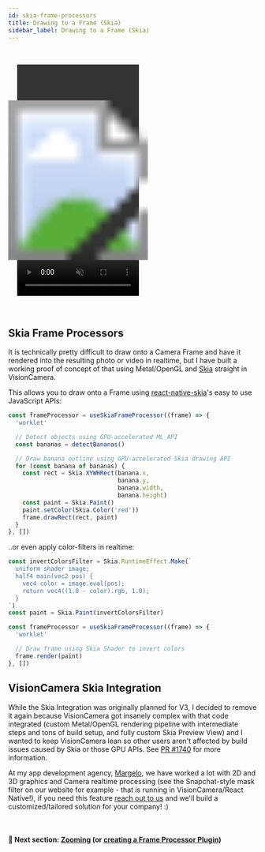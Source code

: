 ```yaml
---
id: skia-frame-processors
title: Drawing to a Frame (Skia)
sidebar_label: Drawing to a Frame (Skia)
---
```



<div class="image-container">
  <svg xmlns="http://www.w3.org/2000/svg" width="283" height="535">
    <foreignObject x="18" y="33" width="247" height="469">
      <video
        xmlns="http://www.w3.org/1999/xhtml"
        width="100%"
        height="100%"
        autoPlay
        muted
      >
        <source src={useBaseUrl("img/demo_drawing.mp4")} type="video/mp4" />
      </video>
    </foreignObject>
    <image href={useBaseUrl("img/frame.png")} width="283" height="535" />
  </svg>
</div>

## Skia Frame Processors

It is technically pretty difficult to draw onto a Camera Frame and have it rendered into the resulting photo or video in realtime, but I have built a working proof of concept of that using Metal/OpenGL and [Skia](https://skia.org) straight in VisionCamera.

This allows you to draw onto a Frame using [react-native-skia](https://shopify.github.io/react-native-skia/)'s easy to use JavaScript APIs:

```ts
const frameProcessor = useSkiaFrameProcessor((frame) => {
  'worklet'

  // Detect objects using GPU-accelerated ML API
  const bananas = detectBananas()

  // Draw banana outline using GPU-accelerated Skia drawing API
  for (const banana of bananas) {
    const rect = Skia.XYWHRect(banana.x,
                               banana.y,
                               banana.width,
                               banana.height)
    const paint = Skia.Paint()
    paint.setColor(Skia.Color('red'))
    frame.drawRect(rect, paint)
  }
}, [])
```

..or even apply color-filters in realtime:

```ts
const invertColorsFilter = Skia.RuntimeEffect.Make(`
  uniform shader image;
  half4 main(vec2 pos) {
    vec4 color = image.eval(pos);
    return vec4((1.0 - color).rgb, 1.0);
  }
`)
const paint = Skia.Paint(invertColorsFilter)

const frameProcessor = useSkiaFrameProcessor((frame) => {
  'worklet'

  // Draw frame using Skia Shader to invert colors
  frame.render(paint)
}, [])
```

## VisionCamera Skia Integration

While the Skia Integration was originally planned for V3, I decided to remove it again because VisionCamera got insanely complex with that code integrated (custom Metal/OpenGL rendering pipeline with intermediate steps and tons of build setup, and fully custom Skia Preview View) and I wanted to keep VisionCamera lean so other users aren't affected by build issues caused by Skia or those GPU APIs. See [PR #1740](https://github.com/mrousavy/react-native-vision-camera/pull/1740) for more information.

At my app development agency, [Margelo](https://margelo.io), we have worked a lot with 2D and 3D graphics and Camera realtime processing (see the Snapchat-style mask filter on our website for example - that is running in VisionCamera/React Native!), if you need this feature [reach out to us](https://margelo.io#contact) and we'll build a customized/tailored solution for your company! :)

<br />

#### 🚀 Next section: [Zooming](/docs/guides/zooming) (or [creating a Frame Processor Plugin](/docs/guides/frame-processors-plugins-overview))
